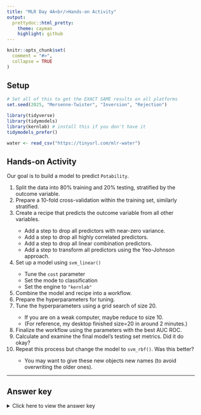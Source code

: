 ---
title: "MLR Day 4A<br/>Hands-on Activity"
output:
  prettydoc::html_pretty:
    theme: cayman
    highlight: github
---

```{r, echo=FALSE}
knitr::opts_chunk$set(
  comment = "#>",
  collapse = TRUE
)
```

## Setup

```{r, message=FALSE}
# Set all of this to get the EXACT SAME results on all platforms
set.seed(2025, "Mersenne-Twister", "Inversion", "Rejection")

library(tidyverse)
library(tidymodels)
library(kernlab) # install this if you don't have it
tidymodels_prefer()

water <- read_csv("https://tinyurl.com/mlr-water")
```

## Hands-on Activity

Our goal is to build a model to predict `Potability`.


<ol>
  <li>Split the data into 80% training and 20% testing, stratified by the outcome variable.</li>
  <li>Prepare a 10-fold cross-validation within the training set, similarly stratified.</li>
  <li>Create a recipe that predicts the outcome variable from all other variables.</li>
  <ul>
    <li>Add a step to drop all predictors with near-zero variance.</li>
    <li>Add a step to drop all highly correlated predictors.</li>
    <li>Add a step to drop all linear combination predictors.</li>
    <li>Add a step to transform all predictors using the Yeo-Johnson approach.</li>
  </ul>
  <li>Set up a model using `svm_linear()`</li>
  <ul>
    <li>Tune the `cost` parameter</li>
    <li>Set the mode to classification</li>
    <li>Set the engine to `"kernlab"`</li>
  </ul>
  <li>Combine the model and recipe into a workflow.</li>
  <li>Prepare the hyperparameters for tuning.</li>
  <li>Tune the hyperparameters using a grid search of size 20.</li>
  <ul>
    <li>If you are on a weak computer, maybe reduce to size 10.</li>
    <li>(For reference, my desktop finished size=20 in around 2 minutes.)</li>
  </ul>
  <li>Finalize the workflow using the parameters with the best AUC ROC.</li>
  <li>Calculate and examine the final model's testing set metrics. Did it do okay?</li>
  <li>Repeat this process but change the model to `svm_rbf()`. Was this better?</li>
  <ul>
    <li>You may want to give these new objects new names (to avoid overwriting the older ones).</li>
  </ul>
</ol>

---

## Answer key

<p><details><summary>Click here to view the answer key</summary><blockquote>
#### Part 1

```{r}
pot_split <- initial_split(water, prop = 0.8, strata = Potability)
pot_train <- training(pot_split)
pot_test <- testing(pot_split)
```

#### Part 2

```{r}
pot_folds <- vfold_cv(pot_train, v = 10, strata = Potability)
```

#### Part 3
```{r}
pot_recipe <-
  recipe(pot_train, formula = Potability ~ .) %>%
  step_mutate(Potability = factor(Potability, levels = c("unsafe", "safe"))) %>%
  step_nzv(all_predictors()) %>%
  step_corr(all_predictors()) %>%
  step_lincomb(all_predictors()) %>%
  step_YeoJohnson(all_predictors())
```

#### Part 4
```{r}
svm_model <-
  svm_linear(cost = tune()) %>%
  set_mode("classification") %>%
  set_engine("kernlab")
```

#### Part 5
```{r}
pot_wflow <-
  workflow() %>%
  add_recipe(pot_recipe) %>%
  add_model(svm_model)
```

#### Part 6
```{r}
pot_param <-
  svm_model %>%
  extract_parameter_set_dials() %>%
  finalize(pot_folds)
```

#### Part 7
```{r pot, cache=TRUE}
pot_tune <-
  pot_wflow %>%
  tune_grid(
    resamples = pot_folds,
    grid = 20,
    param_info = pot_param
  )

autoplot(pot_tune)
```

#### Part 8
```{r}
pot_param_final <- select_best(pot_tune, metric = "roc_auc")

pot_wflow_final <- finalize_workflow(pot_wflow, pot_param_final)
```

#### Part 9
```{r}
pot_final <- last_fit(pot_wflow_final, pot_split)

collect_metrics(pot_final)
```
An ROC AUC of 0.54 is not very good at all! The accuracy is nearly 60% but then again, around 60% of the water sources were unsafe (so if you just guessed that they were all unsafe, your accuracy would be 60%).

### Part 10
```{r rbf, cache=TRUE}
rbf_model <-
  svm_rbf(cost = tune()) %>%
  set_mode("classification") %>%
  set_engine("kernlab")

rbf_wflow <-
  workflow() %>%
  add_recipe(pot_recipe) %>%
  add_model(rbf_model)

rbf_param <-
  rbf_model %>%
  extract_parameter_set_dials() %>%
  finalize(pot_folds)

rbf_tune <-
  rbf_wflow %>%
  tune_grid(
    resamples = pot_folds,
    grid = 20,
    param_info = rbf_param
  )

rbf_param_final <- select_best(rbf_tune, metric = "roc_auc")

rbf_wflow_final <- finalize_workflow(rbf_wflow, rbf_param_final)

rbf_final <- last_fit(rbf_wflow_final, pot_split)

collect_metrics(rbf_final)
```

An ROC AUC of 0.74 looks better. The RBF kernel seemed to help a lot.

</blockquote></details></p>
